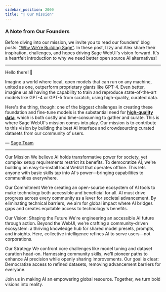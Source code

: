 ```yaml
---
sidebar_position: 2000
title: "🎯 Our Mission"
---
```



<TopBanners />

### A Note from Our Founders  

Before diving into our mission, we invite you to read our founders' blog posts: ["Why We're Building Sage"](https://sage.education/posts/). In these post, Izzy and Alex share their inspiration, challenges, and hopes driving Sage WebUI's vision forward. It's a heartfelt introduction to why we need better open source AI alternatives!

---

Hello there! 👋

Imagine a world where local, open models that can run on any machine, united as one, outperform proprietary giants like GPT-4. Even better, imagine us all having the capability to train and reproduce state-of-the-art models like GPT-4 or GPT-5 from scratch, using high-quality, curated data.

Here's the thing, though: one of the biggest challenges in creating these foundation and fine-tune models is the substantial need for **[high-quality data](https://arxiv.org/abs/2305.11206)**, which is both costly and time-consuming to gather and curate. This is where Sage WebUI's mission comes into play. Our mission is to contribute to this vision by building the best AI interface and crowdsourcing curated datasets from our community of users.

— [Sage Team](https://docs.sage.education/)

---

Our Mission
We believe AI holds transformative power for society, yet complex setup requirements restrict its benefits. To democratize AI, we're building an easy-to-install local WebUI that operates offline. This lets anyone with basic skills tap into AI's power—bringing capabilities to communities everywhere.

Our Commitment
We're creating an open-source ecosystem of AI tools to make technology both accessible and beneficial for all. AI must drive progress across every community as a lever for societal advancement. By eliminating technical barriers, we aim for global impact where AI bridges gaps and creates equitable access to technology's benefits.

Our Vision: Shaping the Future
We're engineering an accessible AI future through action. Beyond the WebUI, we're crafting a community-driven ecosystem: a thriving knowledge hub for shared model presets, prompts, and insights. Here, collective intelligence refines AI to serve users—not corporations.

Our Strategy
We confront core challenges like model tuning and dataset curation head-on. Harnessing community skills, we'll pioneer paths to enhance AI precision while openly sharing improvements. Our goal is clear: Democratize access to refined datasets, removing advancement barriers for everyone.

Join us in making AI an empowering global resource. Together, we turn bold visions into reality.
